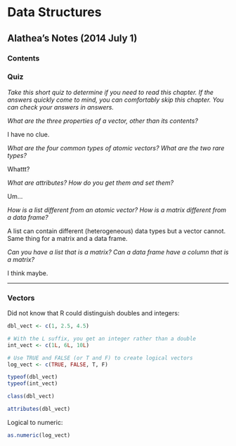 <link href="markdown.css" rel="stylesheet"></link>

Data Structures
==============

## Alathea's Notes (2014 July 1)

### Contents



### Quiz

*Take this short quiz to determine if you need to read this chapter. If the answers quickly come to mind, you can comfortably skip this chapter. You can check your answers in answers.*

*What are the three properties of a vector, other than its contents?*

I have no clue.

*What are the four common types of atomic vectors? What are the two rare types?*

Whattt?

*What are attributes? How do you get them and set them?*

Um...

*How is a list different from an atomic vector? How is a matrix different from a data frame?*

A list can contain different (heterogeneous) data types but a vector cannot.  Same thing for a matrix and a data frame.

*Can you have a list that is a matrix? Can a data frame have a column that is a matrix?*

I think maybe.

***

### Vectors

Did not know that R could distinguish doubles and integers:

```r
dbl_vect <- c(1, 2.5, 4.5)

# With the L suffix, you get an integer rather than a double
int_vect <- c(1L, 6L, 10L)

# Use TRUE and FALSE (or T and F) to create logical vectors
log_vect <- c(TRUE, FALSE, T, F)

typeof(dbl_vect)
typeof(int_vect)

class(dbl_vect)

attributes(dbl_vect)
```

Logical to numeric:

```r
as.numeric(log_vect)
```


